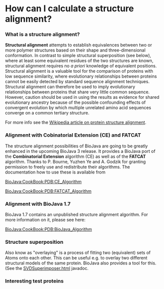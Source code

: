 =How can I calculate a structure alignment?=

=== What is a structure alignment? ===
'''Structural alignment''' attempts to establish equivalences between two or more polymer structures based on their shape and three-dimensional conformation.  In contrast to simple structural superposition (see below), where at least some equivalent residues of the two structures are known, structural alignment requires no ''a priori'' knowledge of equivalent positions.  Structural alignment is a valuable tool for the comparison of proteins with low sequence similarity, where evolutionary relationships between proteins cannot be easily detected by standard sequence alignment techniques. Structural alignment can therefore be used to imply evolutionary relationships between proteins that share very little common sequence. However, caution should be used in using the results as evidence for shared evolutionary ancestry because of the possible confounding effects of convergent evolution by which multiple unrelated amino acid sequences converge on a common tertiary structure. 

For more info see the [http://en.wikipedia.org/wiki/Structural_alignment Wikipedia article on protein structure alignment].

=== Alignment with Cobinatorial Extension (CE)  and FATCAT === 

The structure alignment possibilities of BioJava are going to be greatly enhanced in the upcoming BioJava 3 release. It provides a BioJava port of the '''Combinatorial Extension''' algorithm (CE) as well as of the '''FATCAT''' algorithm. Thanks to P. Bourne, Yuzhen Ye and A. Godzik for granting permission to freely use and redistribute their algorithms. The documentation how to use these is available from 

[[BioJava:CookBook:PDB:CE_Algorithm]] 

[[BioJava:CookBook:PDB:FATCAT_Algorithm]]

=== Alignment with BioJava 1.7 ===

BioJava 1.7 contains an unpublished structure alignment algorithm. For more information on it, please see here:

[[BioJava:CookBook:PDB:BioJava_Algorithm]]

=== Structure superposition ===

Also know as "overlaying" is a process of fitting two (equivalent) sets of Atoms onto each other. This can be useful e.g. to overlay two different structural models of the same protein. BioJava also provides a tool for this. (See the [http://www.biojava.org/docs/api/org/biojava/bio/structure/SVDSuperimposer.html SVDSuperimposer.html] javadoc.

=== Interesting test proteins ===